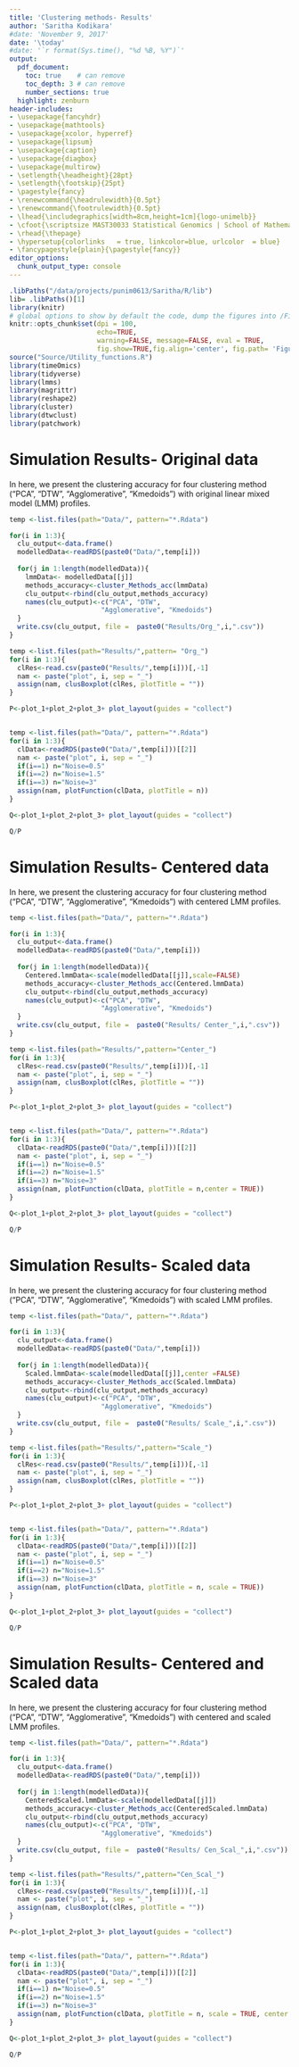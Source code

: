 ```yaml
---
title: 'Clustering methods- Results'
author: 'Saritha Kodikara'
#date: 'November 9, 2017'
date: '\today'
#date: '`r format(Sys.time(), "%d %B, %Y")`'
output:
  pdf_document:
    toc: true    # can remove
    toc_depth: 3 # can remove
    number_sections: true
  highlight: zenburn
header-includes:
- \usepackage{fancyhdr}
- \usepackage{mathtools}
- \usepackage{xcolor, hyperref}
- \usepackage{lipsum}
- \usepackage{caption}
- \usepackage{diagbox}
- \usepackage{multirow}
- \setlength{\headheight}{28pt}
- \setlength{\footskip}{25pt}
- \pagestyle{fancy}
- \renewcommand{\headrulewidth}{0.5pt}
- \renewcommand{\footrulewidth}{0.5pt}
- \lhead{\includegraphics[width=8cm,height=1cm]{logo-unimelb}}
- \cfoot{\scriptsize MAST30033 Statistical Genomics | School of Mathematics and Statistics \\ The University of Melbourne}
- \rhead{\thepage}
- \hypersetup{colorlinks   = true, linkcolor=blue, urlcolor  = blue}
- \fancypagestyle{plain}{\pagestyle{fancy}}
editor_options: 
  chunk_output_type: console
---
```


```r

.libPaths("/data/projects/punim0613/Saritha/R/lib")
lib= .libPaths()[1]
library(knitr)
# global options to show by default the code, dump the figures into /Figures etc
knitr::opts_chunk$set(dpi = 100, 
                      echo=TRUE, 
                      warning=FALSE, message=FALSE, eval = TRUE,
                      fig.show=TRUE,fig.align='center', fig.path= 'Figures/')
source("Source/Utility_functions.R")
library(timeOmics)
library(tidyverse)
library(lmms)
library(magrittr)
library(reshape2)
library(cluster)
library(dtwclust)
library(patchwork)
```


<!-- Start your report from here. -->


<!-- the {-} indicate that you do not wish to number this section -->
# Simulation Results- Original data

In here, we present the clustering accuracy for four clustering method ("PCA", "DTW", "Agglomerative", "Kmedoids") with original linear mixed model (LMM) profiles.

```r
temp <-list.files(path="Data/", pattern="*.Rdata")

for(i in 1:3){
  clu_output<-data.frame()
  modelledData<-readRDS(paste0("Data/",temp[i]))
  
  for(j in 1:length(modelledData)){
    lmmData<- modelledData[[j]]
    methods_accuracy<-cluster_Methods_acc(lmmData)
    clu_output<-rbind(clu_output,methods_accuracy)
    names(clu_output)<-c("PCA", "DTW", 
                       "Agglomerative", "Kmedoids")
  }
  write.csv(clu_output, file =  paste0("Results/Org_",i,".csv"))
}


```

```r
temp <-list.files(path="Results/",pattern= "Org_")
for(i in 1:3){
  clRes<-read.csv(paste0("Results/",temp[i]))[,-1]
  nam <- paste("plot", i, sep = "_")
  assign(nam, clusBoxplot(clRes, plotTitle = ""))
}

P<-plot_1+plot_2+plot_3+ plot_layout(guides = "collect")


temp <-list.files(path="Data/", pattern="*.Rdata")
for(i in 1:3){
  clData<-readRDS(paste0("Data/",temp[i]))[[2]]
  nam <- paste("plot", i, sep = "_")
  if(i==1) n="Noise=0.5"
  if(i==2) n="Noise=1.5"
  if(i==3) n="Noise=3"
  assign(nam, plotFunction(clData, plotTitle = n))
}

Q<-plot_1+plot_2+plot_3+ plot_layout(guides = "collect")

Q/P
```


# Simulation Results- Centered data

In here, we present the clustering accuracy for four clustering method ("PCA", "DTW", "Agglomerative", "Kmedoids") with centered LMM profiles.

```r
temp <-list.files(path="Data/", pattern="*.Rdata")

for(i in 1:3){
  clu_output<-data.frame()
  modelledData<-readRDS(paste0("Data/",temp[i]))
  
  for(j in 1:length(modelledData)){
    Centered.lmmData<-scale(modelledData[[j]],scale=FALSE)
    methods_accuracy<-cluster_Methods_acc(Centered.lmmData)
    clu_output<-rbind(clu_output,methods_accuracy)
    names(clu_output)<-c("PCA", "DTW", 
                       "Agglomerative", "Kmedoids")
  }
  write.csv(clu_output, file =  paste0("Results/ Center_",i,".csv"))
}


```

```r
temp <-list.files(path="Results/",pattern="Center_")
for(i in 1:3){
  clRes<-read.csv(paste0("Results/",temp[i]))[,-1]
  nam <- paste("plot", i, sep = "_")
  assign(nam, clusBoxplot(clRes, plotTitle = ""))
}

P<-plot_1+plot_2+plot_3+ plot_layout(guides = "collect")


temp <-list.files(path="Data/", pattern="*.Rdata")
for(i in 1:3){
  clData<-readRDS(paste0("Data/",temp[i]))[[2]]
  nam <- paste("plot", i, sep = "_")
  if(i==1) n="Noise=0.5"
  if(i==2) n="Noise=1.5"
  if(i==3) n="Noise=3"
  assign(nam, plotFunction(clData, plotTitle = n,center = TRUE))
}

Q<-plot_1+plot_2+plot_3+ plot_layout(guides = "collect")

Q/P
```


# Simulation Results- Scaled data

In here, we present the clustering accuracy for four clustering method ("PCA", "DTW", "Agglomerative", "Kmedoids") with scaled LMM profiles.

```r
temp <-list.files(path="Data/", pattern="*.Rdata")

for(i in 1:3){
  clu_output<-data.frame()
  modelledData<-readRDS(paste0("Data/",temp[i]))
  
  for(j in 1:length(modelledData)){
    Scaled.lmmData<-scale(modelledData[[j]],center =FALSE)
    methods_accuracy<-cluster_Methods_acc(Scaled.lmmData)
    clu_output<-rbind(clu_output,methods_accuracy)
    names(clu_output)<-c("PCA", "DTW", 
                       "Agglomerative", "Kmedoids")
  }
  write.csv(clu_output, file =  paste0("Results/ Scale_",i,".csv"))
}


```

```r
temp <-list.files(path="Results/",pattern="Scale_")
for(i in 1:3){
  clRes<-read.csv(paste0("Results/",temp[i]))[,-1]
  nam <- paste("plot", i, sep = "_")
  assign(nam, clusBoxplot(clRes, plotTitle = ""))
}

P<-plot_1+plot_2+plot_3+ plot_layout(guides = "collect")


temp <-list.files(path="Data/", pattern="*.Rdata")
for(i in 1:3){
  clData<-readRDS(paste0("Data/",temp[i]))[[2]]
  nam <- paste("plot", i, sep = "_")
  if(i==1) n="Noise=0.5"
  if(i==2) n="Noise=1.5"
  if(i==3) n="Noise=3"
  assign(nam, plotFunction(clData, plotTitle = n, scale = TRUE))
}

Q<-plot_1+plot_2+plot_3+ plot_layout(guides = "collect")

Q/P
```


# Simulation Results- Centered and Scaled data

In here, we present the clustering accuracy for four clustering method ("PCA", "DTW", "Agglomerative", "Kmedoids") with centered and scaled LMM profiles.

```r
temp <-list.files(path="Data/", pattern="*.Rdata")

for(i in 1:3){
  clu_output<-data.frame()
  modelledData<-readRDS(paste0("Data/",temp[i]))
  
  for(j in 1:length(modelledData)){
    CenteredScaled.lmmData<-scale(modelledData[[j]])
    methods_accuracy<-cluster_Methods_acc(CenteredScaled.lmmData)
    clu_output<-rbind(clu_output,methods_accuracy)
    names(clu_output)<-c("PCA", "DTW", 
                       "Agglomerative", "Kmedoids")
  }
  write.csv(clu_output, file =  paste0("Results/ Cen_Scal_",i,".csv"))
}


```

```r
temp <-list.files(path="Results/",pattern="Cen_Scal_")
for(i in 1:3){
  clRes<-read.csv(paste0("Results/",temp[i]))[,-1]
  nam <- paste("plot", i, sep = "_")
  assign(nam, clusBoxplot(clRes, plotTitle = ""))
}

P<-plot_1+plot_2+plot_3+ plot_layout(guides = "collect")


temp <-list.files(path="Data/", pattern="*.Rdata")
for(i in 1:3){
  clData<-readRDS(paste0("Data/",temp[i]))[[2]]
  nam <- paste("plot", i, sep = "_")
  if(i==1) n="Noise=0.5"
  if(i==2) n="Noise=1.5"
  if(i==3) n="Noise=3"
  assign(nam, plotFunction(clData, plotTitle = n, scale = TRUE, center = TRUE))
}

Q<-plot_1+plot_2+plot_3+ plot_layout(guides = "collect")

Q/P
```